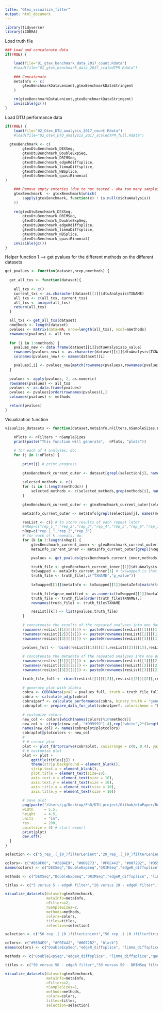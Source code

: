```yaml
---
title: "Gtex_visualize_filter"
output: html_document
---
```


```r
library(tidyverse)
library(iCOBRA)
```

Load truth file

```r
### Load and concatenate data
if(TRUE) {

    load(file="01_gtex_benchmark_data_2017_count.Rdata")
    #load(file="01_gtex_benchmark_data_2017_scaledTPM.Rdata")
  
    ### Concatenate
    metaInfo <- c(
        gtexBenchmarkDataLenient,gtexBenchmarkDataStringent
    )

    rm(gtexBenchmarkDataLenient,gtexBenchmarkDataStringent)
    invisible(gc()) 
}
```

Load DTU performance data

```r
if(TRUE) {
    load(file="02_Gtex_DTU_analysis_2017_count.Rdata")
    #load(file="02_Gtex_DTU_analysis_2017_scaledTPM_full.Rdata")
    
  gtexBenchmark <- c(
        gtexDtuBenchmark_DEXSeq,
        gtexDtuBenchmark_DoubleExpSeq,
        gtexDtuBenchmark_DRIMSeq,
        gtexDtuBenchmark_edgeRdiffsplice,
        gtexDtuBenchmark_limmaDiffsplice,
        gtexDtuBenchmark_NBSplice,
        gtexDtuBenchmark_quasiBinomial
)

    ### Remove empty enteries (due to not tested - aka too many samples for reasonable runtime)
    gtexBenchmark  <- gtexBenchmark[which(
        sapply(gtexBenchmark, function(x) ! is.null(x$dtuAnalysis))
    )]
    
    rm(gtexDtuBenchmark_DEXSeq,
        gtexDtuBenchmark_DRIMSeq,
        gtexDtuBenchmark_DoubleExpSeq,
        gtexDtuBenchmark_edgeRdiffsplice,
        gtexDtuBenchmark_limmaDiffsplice,
        gtexDtuBenchmark_NBSplice,
        gtexDtuBenchmark_quasiBinomial)
    invisible(gc())
}
```

Helper function 1 --> get pvalues for the different methods on the different datasets

```r
get_pvalues <- function(dataset,nrep,nmethods) {
  
  get_all_txs <- function(dataset){
  
    all_txs <- c()
    current_txs <- as.character(dataset[[1]]$dtuAnalysis$TXNAME)
    all_txs <- c(all_txs, current_txs)
    all_txs <- unique(all_txs)
    return(all_txs)
  }

  all_txs <- get_all_txs(dataset)
  nmethods <- length(dataset)
  pvalues <- matrix(data=NA, nrow=length(all_txs), ncol=nmethods)
  rownames(pvalues) <- all_txs
  
  for (i in 1:nmethods) {
    pvalues_new <- data.frame(dataset[[i]]$dtuAnalysis$p_value)
    rownames(pvalues_new) <- as.character(dataset[[i]]$dtuAnalysis$TXNAME)
    colnames(pvalues_new) <- names(dataset)[i]

    pvalues[,i] <- pvalues_new[match(rownames(pvalues),rownames(pvalues_new)),1]
  }
  
  pvalues <- apply(pvalues, 2, as.numeric)
  rownames(pvalues) <- all_txs
  pvalues <- as.data.frame(pvalues)
  pvalues <- pvalues[order(rownames(pvalues)),]
  colnames(pvalues) <- methods

  return(pvalues)
}
```


Visualization function

```r
visualize_datasets <- function(dataset,metaInfo,nFilters,nSampleSizes,methods,colors,titles,selection) {

    nPlots <- nFilters * nSampleSizes
    print(paste("This function will generate",  nPlots, "plots"))
  
    # for each of 4 analyses, do:
    for (j in 1:nPlots) {
        
        print(j) # print progress
        
        gtexBenchmark_current_outer <- dataset[grepl(selection[j], names(dataset))] # select the requested analyses
        
        selected_methods <- c()
        for (i in 1:length(methods)) {
            selected_methods <- c(selected_methods,grep(methods[i], names(gtexBenchmark_current_outer)))
        }
        
        gtexBenchmark_current_outer <- gtexBenchmark_current_outer[selected_methods] # name ordered

        metaInfo_current_outer <- metaInfo[grepl(selection[j], names(metaInfo))]

        resList <- c() # to store results of each repeat later
        #nRep=c("rep_1_","rep_2","rep_3","rep_4","rep_5","rep_6","rep_7","rep_8","rep_9","rep_10") # i.e. we repeated the 5v5 edgeR filter analysis three times
        nRep=c("rep_1_","rep_2","rep_3")
        # for each of k repeats, do:
        for (k in 1:length(nRep)) {
            gtexBenchmark_current_inner <- gtexBenchmark_current_outer[grepl(nRep[k], names(gtexBenchmark_current_outer))] # get analysis data of k-th repeat
            metaInfo_current_inner <- metaInfo_current_outer[grepl(nRep[k], names(metaInfo_current_outer))] # get truth data of k-th repeat

            pvalues <- get_pvalues(gtexBenchmark_current_inner,methods)

            truth_file <- gtexBenchmark_current_inner[[1]]$dtuAnalysis
            txSwapped <- metaInfo_current_inner[1] # txSwapped is that of the first repeat but is the same for all (3) repeats
            truth_file <- truth_file[,c("TXNAME","p_value")]
    
            txSwapped[[1]]$metaInfo <- txSwapped[[1]]$metaInfo[match(truth_file$TXNAME,txSwapped[[1]]$metaInfo$TXNAME),]
    
            truth_file$gene_modified <- as.numeric(txSwapped[[1]]$metaInfo$txSwapped)
            truth_file <- truth_file[order(truth_file$TXNAME),]
            rownames(truth_file) <- truth_file$TXNAME

            resList[[k]] <- list(pvalues,truth_file)
        }
        
        # concatenate the results of the repeated analyses into one dataframe in order to calculate average performances over repeats (required for iCobra). Avoid repeated rownames. 
        rownames(resList[[1]][[1]]) <- paste0(rownames(resList[[1]][[1]]), "_1")
        rownames(resList[[2]][[1]]) <- paste0(rownames(resList[[2]][[1]]), "_2")
        rownames(resList[[3]][[1]]) <- paste0(rownames(resList[[3]][[1]]), "_3")

        pvalues_full <- rbind(resList[[1]][[1]],resList[[2]][[1]],resList[[3]][[1]])
        
        # concatenate the metadata of the repeated analyses into one dataframe in order to calculate average performances over repeats (required for iCobra). Avoid repeated rownames. 
        rownames(resList[[1]][[2]]) <- paste0(rownames(resList[[1]][[2]]), "_1")
        rownames(resList[[2]][[2]]) <- paste0(rownames(resList[[2]][[2]]), "_2")
        rownames(resList[[3]][[2]]) <- paste0(rownames(resList[[3]][[2]]), "_3")

        truth_file_full <- rbind(resList[[1]][[2]],resList[[2]][[2]],resList[[3]][[2]])
        
        # generate plot with iCobra
        cobra <- COBRAData(pval = pvalues_full, truth = truth_file_full)
        cobra <- calculate_adjp(cobra)
        cobra1perf <- calculate_performance(cobra, binary_truth = "gene_modified", cont_truth = "none", splv = "none", aspects = c("fdrtpr", "fdrtprcurve", "overlap"))
        cobraplot <- prepare_data_for_plot(cobra1perf, colorscheme = "Dark2", facetted = TRUE)
        
        # customize colors
        new_col <- colors[which(names(colors)%in%methods)]
        new_col <- c(rep(c(new_col, "#999999"),4),rep("white",2*(length(methods)+1)))
        names(new_col) <- names(cobraplot@plotcolors)
        cobraplot@plotcolors <- new_col
        # 
        # # create plot
        plot <- plot_fdrtprcurve(cobraplot, xaxisrange = c(0, 0.4), yaxisrange = c(0,1))
        # # customize plot
        plot <- plot +
            ggtitle(titles[j]) +
            theme(strip.background = element_blank(),
            strip.text.x = element_blank(),
            plot.title = element_text(size=10),
            axis.text.x = element_text(size = 10),
            axis.text.y = element_text(size = 10),
            axis.title.x = element_text(size = 10),
            axis.title.y = element_text(size = 10))
        
        # save plot
        png(paste("/Users/jg/Desktop/PhD/DTU_project/Github/dtuPaper/Results/Gtex_benchmark/plot_icobra_2017_count_final_", selection[j], "_", ".png", sep = ""),
        width     = 5.5,
        height    = 4.5,
        units     = "in",
        res       = 200,
        pointsize = 4) # start export
        print(plot)
        dev.off()
  }
}
```


```r
selection <- c("5_rep_.(_|0_)filterLenient","20_rep_.(_|0_)filterLenient","5_rep_.(_|0_)filterStringent","20_rep_.(_|0_)filterStringent")

colors<- c("#E69F00", "#56B4E9", "#009E73", "#F0E442", "#0072B2", "#D55E00", "black")
names(colors) <- c("DEXSeq","DoubleExpSeq","DRIMSeq","edgeR_diffsplice", "limma_diffsplice" ,"NBSplice","quasiBinomial")

methods <- c("DEXSeq","DoubleExpSeq","DRIMSeq","edgeR_diffsplice", "limma_diffsplice" ,"NBSplice","quasiBinomial")

titles <- c("5 versus 5 - edgeR filter","20 versus 20 - edgeR filter","5 versus 5 - DRIMSeq filter","20 versus 20 - DRIMSeq filter")

visualize_datasets(dataset=gtexBenchmark,
                   metaInfo=metaInfo,
                   nFilters=2,
                   nSampleSizes=2,
                   methods=methods,
                   colors=colors,
                   titles=titles,
                   selection=selection)
```

```r
selection <- c("50_rep_.(_|0_)filterLenient","50_rep_.(_|0_)filterStringent")

colors<- c("#56B4E9", "#F0E442", "#0072B2", "black")
names(colors) <- c("DoubleExpSeq","edgeR_diffsplice", "limma_diffsplice","quasiBinomial")

methods <- c("DoubleExpSeq","edgeR_diffsplice", "limma_diffsplice","quasiBinomial")

titles <- c("50 versus 50 - edgeR filter","50 versus 50 - DRIMSeq filter")

visualize_datasets(dataset=gtexBenchmark,
                   metaInfo=metaInfo,
                   nFilters=2,
                   nSampleSizes=1,
                   methods=methods,
                   colors=colors,
                   titles=titles,
                   selection=selection)
```




